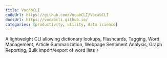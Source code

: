 ```yaml
---
title: VocabCLI
codeUrl: https://github.com/VocabCLI/VocabCLI
docsUrl: https://vocabcli.github.io/
categories: [productivity, utility, data science]
---
```


A lightweight CLI allowing dictionary lookups, Flashcards, Tagging, Word Management, Article Summarization, Webpage Sentiment Analysis, Graph Reporting, Bulk import/export of word lists ⚡